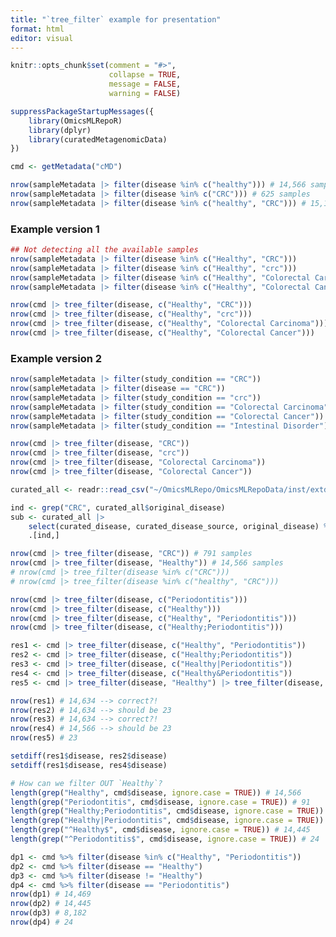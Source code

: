 ```yaml
---
title: "`tree_filter` example for presentation"
format: html
editor: visual
---
```


```r
knitr::opts_chunk$set(comment = "#>", 
                      collapse = TRUE, 
                      message = FALSE, 
                      warning = FALSE)
```

```r
suppressPackageStartupMessages({
    library(OmicsMLRepoR)
    library(dplyr)
    library(curatedMetagenomicData)
})
```

```r
cmd <- getMetadata("cMD")
```

```r
nrow(sampleMetadata |> filter(disease %in% c("healthy"))) # 14,566 samples
nrow(sampleMetadata |> filter(disease %in% c("CRC"))) # 625 samples
nrow(sampleMetadata |> filter(disease %in% c("healthy", "CRC"))) # 15,191 samples
```

### Example version 1
```r
## Not detecting all the available samples
nrow(sampleMetadata |> filter(disease %in% c("Healthy", "CRC")))
nrow(sampleMetadata |> filter(disease %in% c("Healthy", "crc")))
nrow(sampleMetadata |> filter(disease %in% c("Healthy", "Colorectal Carcinoma")))
nrow(sampleMetadata |> filter(disease %in% c("Healthy", "Colorectal Cancer")))
```

```r
nrow(cmd |> tree_filter(disease, c("Healthy", "CRC")))
nrow(cmd |> tree_filter(disease, c("Healthy", "crc")))
nrow(cmd |> tree_filter(disease, c("Healthy", "Colorectal Carcinoma")))
nrow(cmd |> tree_filter(disease, c("Healthy", "Colorectal Cancer")))
```

### Example version 2
```r
nrow(sampleMetadata |> filter(study_condition == "CRC"))
nrow(sampleMetadata |> filter(disease == "CRC"))
nrow(sampleMetadata |> filter(study_condition == "crc"))
nrow(sampleMetadata |> filter(study_condition == "Colorectal Carcinoma"))
nrow(sampleMetadata |> filter(study_condition == "Colorectal Cancer"))
nrow(sampleMetadata |> filter(study_condition == "Intestinal Disorder"))
```

```r
nrow(cmd |> tree_filter(disease, "CRC"))
nrow(cmd |> tree_filter(disease, "crc"))
nrow(cmd |> tree_filter(disease, "Colorectal Carcinoma"))
nrow(cmd |> tree_filter(disease, "Colorectal Cancer"))
```

```r
curated_all <- readr::read_csv("~/OmicsMLRepo/OmicsMLRepoData/inst/extdata/cMD_curated_metadata_all.csv")
```

```r
ind <- grep("CRC", curated_all$original_disease)
sub <- curated_all |> 
    select(curated_disease, curated_disease_source, original_disease) %>%
    .[ind,]
```


```r
nrow(cmd |> tree_filter(disease, "CRC")) # 791 samples
nrow(cmd |> tree_filter(disease, "Healthy")) # 14,566 samples
# nrow(cmd |> tree_filter(disease %in% c("CRC"))) 
# nrow(cmd |> tree_filter(disease %in% c("healthy", "CRC"))) 

nrow(cmd |> tree_filter(disease, c("Periodontitis")))
nrow(cmd |> tree_filter(disease, c("Healthy")))
nrow(cmd |> tree_filter(disease, c("Healthy", "Periodontitis")))
nrow(cmd |> tree_filter(disease, c("Healthy;Periodontitis")))
```

```r
res1 <- cmd |> tree_filter(disease, c("Healthy", "Periodontitis"))
res2 <- cmd |> tree_filter(disease, c("Healthy;Periodontitis"))
res3 <- cmd |> tree_filter(disease, c("Healthy|Periodontitis"))
res4 <- cmd |> tree_filter(disease, c("Healthy&Periodontitis"))
res5 <- cmd |> tree_filter(disease, "Healthy") |> tree_filter(disease, "Periodontitis")

nrow(res1) # 14,634 --> correct?!
nrow(res2) # 14,634 --> should be 23
nrow(res3) # 14,634 --> correct?!
nrow(res4) # 14,566 --> should be 23
nrow(res5) # 23

setdiff(res1$disease, res2$disease)
setdiff(res1$disease, res4$disease)

# How can we filter OUT `Healthy`?
length(grep("Healthy", cmd$disease, ignore.case = TRUE)) # 14,566
length(grep("Periodontitis", cmd$disease, ignore.case = TRUE)) # 91
length(grep("Healthy;Periodontitis", cmd$disease, ignore.case = TRUE)) # 23
length(grep("Healthy|Periodontitis", cmd$disease, ignore.case = TRUE)) # 14,634
length(grep("^Healthy$", cmd$disease, ignore.case = TRUE)) # 14,445
length(grep("^Periodontitis$", cmd$disease, ignore.case = TRUE)) # 24

dp1 <- cmd %>% filter(disease %in% c("Healthy", "Periodontitis"))
dp2 <- cmd %>% filter(disease == "Healthy")
dp3 <- cmd %>% filter(disease != "Healthy")
dp4 <- cmd %>% filter(disease == "Periodontitis")
nrow(dp1) # 14,469
nrow(dp2) # 14,445
nrow(dp3) # 8,182
nrow(dp4) # 24
```
